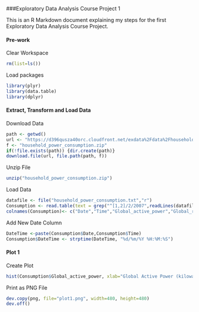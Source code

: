 ###Exploratory Data Analysis Course Project 1

This is an R Markdown document explaining my steps for the first Exploratory Data Analysis Course Project.

#### Pre-work

Clear Workspace

```{r}
rm(list=ls())
```

Load packages

```{r}
library(plyr)
library(data.table)
library(dplyr)
```

#### Extract, Transform and Load Data

Download Data

```{r}
path <- getwd()
url <- "https://d396qusza40orc.cloudfront.net/exdata%2Fdata%2Fhousehold_power_consumption.zip"
f <- "household_power_consumption.zip"
if(!file.exists(path)) {dir.create(path)}
download.file(url, file.path(path, f))
```

Unzip File

```{r}
unzip("household_power_consumption.zip")
```

Load Data

```{r}
datafile <- file("household_power_consumption.txt","r")
Consumption <- read.table(text = grep("^[1,2]/2/2007",readLines(datafile),value=TRUE), sep=";",na.strings="?")
colnames(Consumption)<- c("Date","Time","Global_active_power","Global_reactive_power","Voltage","Global_intensity","Sub_metering_1","Sub_metering_2","Sub_metering_3" )
```

Add New Date Column

```{r}
DateTime <-paste(Consumption$Date,Consumption$Time)
Consumption$DateTime <- strptime(DateTime, "%d/%m/%Y %H:%M:%S")
```

#### Plot 1

Create Plot

```{r}
hist(Consumption$Global_active_power, xlab="Global Active Power (kilowatts)",main="Global Active Power",col="red")
```

Print as PNG File

```{r}
dev.copy(png, file="plot1.png", width=480, height=480)
dev.off()
```
